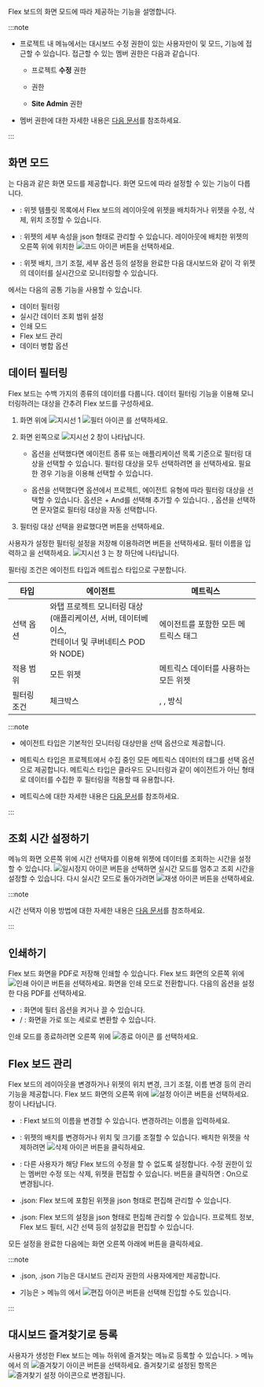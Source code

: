 
Flex 보드의 화면 모드에 따라 제공하는 기능을 설명합니다.

:::note

* 프로젝트 내 <Cmdname sid="side_flexboard" className="uitext" /> 메뉴에서는 대시보드 수정 권한이 있는 사용자만이 <Cmdname sid="edit_mode" className="uitext" /> 및 <Cmdname sid="admin" className="uitext" /> 모드, <Cmdname sid="filter" className="uitext" /> 기능에 접근할 수 있습니다. 접근할 수 있는 멤버 권한은 다음과 같습니다.

  * 프로젝트 **수정** 권한 
  
  * <Cmdname sid="ITM06494" className="b600" /> 권한
  
  * **Site Admin** 권한

* 멤버 권한에 대한 자세한 내용은 [다음 문서](../project/project-structure#member-auth)를 참조하세요.

:::

## 화면 모드

<Cmdname sid="side_flexboard" className="uitext" />는 다음과 같은 화면 모드를 제공합니다. 화면 모드에 따라 설정할 수 있는 기능이 다릅니다.

* <Cmdname sid="edit_mode" className="uitext" />: 위젯 템플릿 목록에서 Flex 보드의 레이아웃에 위젯을 배치하거나 위젯을 수정, 삭제, 위치 조정할 수 있습니다.

* <Cmdname sid="admin" className="uitext" />: 위젯의 세부 속성을 json 형태로 관리할 수 있습니다. 레이아웃에 배치한 위젯의 오른쪽 위에 위치한 ![코드 아이콘](/img/ico-custom-code.svg) 버튼을 선택하세요.

* <Cmdname sid="view_mode" className="uitext" />: 위젯 배치, 크기 조절, 세부 옵션 등의 설정을 완료한 다음 대시보드와 같이 각 위젯의 데이터를 실시간으로 모니터링할 수 있습니다.

<Cmdname sid="side_flexboard" className="uitext" />에서는 다음의 공통 기능을 사용할 수 있습니다.

* 데이터 필터링
* 실시간 데이터 조회 범위 설정
* 인쇄 모드
* Flex 보드 관리
* 데이터 병합 옵션

## 데이터 필터링

Flex 보드는 수백 가지의 종류의 데이터를 다룹니다. 데이터 필터링 기능을 이용해 모니터링하려는 대상을 간추려 Flex 보드를 구성하세요.

<ImgLang img='flexboard-filter.png' desc='Flex 보드 - 필터' />

1. 화면 위에 ![지시선 1](/img/number-01.png) ![필터 아이콘](/img/ico-filter.svg) <Cmdname sid="filter" className="uitext" />를 선택하세요. 

1. 화면 왼쪽으로 ![지시선 2](/img/number-02.png) <Cmdname sid="filter" className="uitext" /> 창이 나타납니다.

    * <Cmdname sid="agent" className="uitext" /> 옵션을 선택했다면 에이전트 종류 또는 애플리케이션 목록 기준으로 필터링 대상을 선택할 수 있습니다. 필터링 대상을 모두 선택하려면 <Cmdname sid="select_all" className="uitext" />을 선택하세요. 필요한 경우 <Cmdname sid="search" className="uitext" /> 기능을 이용해 선택할 수 있습니다.

    * <Cmdname sid="metrics" className="uitext" /> 옵션을 선택했다면 <Cmdname sid="category" className="uitext" /> 옵션에서 프로젝트, 에이전트 유형에 따라 필터링 대상을 선택할 수 있습니다. <Cmdname sid="category" className="uitext" /> 옵션은 <UI>+ And</UI>를 선택해 추가할 수 있습니다. <Cmdname sid="contain" className="uitext" />, <Cmdname sid="exclude" className="uitext" /> 옵션을 선택하면 문자열로 필터링 대상을 자동 선택합니다.

1. 필터링 대상 선택을 완료했다면 <Cmdname sid="apply" className="uitext" /> 버튼을 선택하세요. 

사용자가 설정한 필터링 설정을 저장해 이용하려면 <Cmdname sid="save_filter" className="uitext" /> 버튼을 선택하세요. 필터 이름을 입력하고 <Cmdname sid="save" className="uitext" />을 선택하세요. ![지시선 3](/img/number-03.png) <Cmdname sid="saved_filter" className="uitext" />는 <Cmdname sid="filter" className="uitext" /> 창 하단에 나타납니다.

필터링 조건은 에이전트 타입과 메트립스 타입으로 구분합니다.

| 타입 | 에이전트 | 메트릭스 |
| ---- | -------- | -------- |
| 선택 옵션 | 와탭 프로젝트 모니터링 대상<br/>(애플리케이션, 서버, 데이터베이스,<br/>컨테이너 및 쿠버네티스 POD와 NODE) | 에이전트를 포함한 모든 메트릭스 태그 |
| 적용 범위 | 모든 위젯 | 메트릭스 데이터를 사용하는 모든 위젯 |
| 필터링 조건 | 체크박스 | <Cmdname sid="equal" className="uitext" />, <Cmdname sid="contain" className="uitext" />, <Cmdname sid="exclude" className="uitext" /> 방식 |

:::note

* 에이전트 타입은 기본적인 모니터링 대상만을 선택 옵션으로 제공합니다.

* 메트릭스 타입은 프로젝트에서 수집 중인 모든 메트릭스 데이터의 태그를 선택 옵션으로 제공합니다. 메트릭스 타입은 클라우드 모니터링과 같이 에이전트가 아닌 형태로 데이터를 수집한 후 필터링을 적용할 때 유용합니다.

* 메트릭스에 대한 자세한 내용은 [다음 문서](metrics-intro)를 참조하세요.

:::


## 조회 시간 설정하기

<Cmdname sid="side_flexboard" className="uitext" /> 메뉴의 화면 오른쪽 위에 시간 선택자를 이용해 위젯에 데이터를 조회하는 시간을 설정할 수 있습니다. ![일시정지 아이콘](/img/ic-pause-green.svg) 버튼을 선택하면 실시간 모드를 멈추고 조회 시간을 설정할 수 있습니다. 다시 실시간 모드로 돌아가려면 ![재생 아이콘](/img/ico-play-time.svg) 버튼을 선택하세요.

:::note

시간 선택자 이용 방법에 대한 자세한 내용은 [다음 문서](usage-ui#timeselector)를 참조하세요.

:::


## 인쇄하기

Flex 보드 화면을 PDF로 저장해 인쇄할 수 있습니다. Flex 보드 화면의 오른쪽 위에 ![인쇄 아이콘](/img/ico-print.svg) 버튼을 선택하세요. 화면을 인쇄 모드로 전환합니다. 다음의 옵션을 설정한 다음 <UI>PDF</UI><Cmdname sid="download" className="uitext" />를 선택하세요.

* <Cmdname sid="filter_visible_msg" className="uitext" />: 화면에 필터 옵션을 켜거나 끌 수 있습니다.
* <Cmdname sid="change_landscape_mode_msg" className="uitext" replace="horizontal" /> / <Cmdname sid="change_landscape_mode_msg" className="uitext" replace="vertical" />: 화면을 가로 또는 세로로 변환할 수 있습니다.

인쇄 모드를 종료하려면 오른쪽 위에 ![종료 아이콘](/img/ico-close.svg) <Cmdname sid="close_print_mode" className="uitext" />를 선택하세요.

## Flex 보드 관리

Flex 보드의 레이아웃을 변경하거나 위젯의 위치 변경, 크기 조절, 이름 변경 등의 관리 기능을 제공합니다. Flex 보드 화면의 오른쪽 위에 ![설정 아이콘](/img/ico-setting.svg) 버튼을 선택하세요. <Cmdname sid="flexboard_management" className="uitext" /> 창이 나타납니다. 

* <Cmdname sid="rename" className="uitext" />: Flext 보드의 이름을 변경할 수 있습니다. 변경하려는 이름을 입력하세요.

* <Cmdname sid="layout" className="uitext" />: 위젯의 배치를 변경하거나 위치 및 크기를 조절할 수 있습니다. 배치한 위젯을 삭제하려면 ![삭제 아이콘](/img/ico-trash.svg) 버튼을 클릭하세요.

* <Cmdname sid="dont_allow_users_to_modify" className="uitext" />: 다른 사용자가 해당 Flex 보드의 수정을 할 수 없도록 설정합니다. 수정 권한이 있는 멤버만 수정 또는 삭제, 위젯을 편집할 수 있습니다. 버튼을 클릭하면 <Cmdname sid="dont_allow_users_to_modify" className="uitext" /><UI>: On</UI>으로 변경됩니다.

* <Cmdname sid="widget" className="uitext" /><UI>.json</UI>: Flex 보드에 포함된 위젯을 json 형태로 편집해 관리할 수 있습니다.

* <Cmdname sid="option" className="uitext" /><UI>.json</UI>: Flex 보드의 설정을 json 형태로 편집해 관리할 수 있습니다. 프로젝트 정보, Flex 보드 필터, 시간 선택 등의 설정값을 편집할 수 있습니다.

모든 설정을 완료한 다음에는 화면 오른쪽 아래에 <Cmdname sid="save" className="uitext" /> 버튼을 클릭하세요.

:::note

* <Cmdname sid="widget" className="uitext" /><UI>.json</UI>, <Cmdname sid="option" className="uitext" /><UI>.json</UI> 기능은 대시보드 관리자 권한의 사용자에게만 제공합니다.

* <Cmdname sid="flexboard_management" className="uitext" /> 기능은 <Cmdname sid="side_dashboard" className="uitext" /> &gt; <Cmdname sid="side_flexboard" className="uitext" /> 메뉴의 <Cmdname sid="dashboard_list" className="uitext" />에서 ![편집 아이콘](/img/ico-edit.svg) 버튼을 선택해 진입할 수도 있습니다.

:::

## 대시보드 즐겨찾기로 등록

<ImgLang img='flexboard-favorite.png' desc='Flex 보드 - 즐겨찾기' />

사용자가 생성한 Flex 보드는 <Cmdname sid="side_dashboard" className="uitext" /> 메뉴 하위에 즐겨찾는 메뉴로 등록할 수 있습니다. <Cmdname sid="side_dashboard" className="uitext" /> > <Cmdname sid="side_flexboard" className="uitext" /> 메뉴에서 <Cmdname sid="dashboard_list" className="uitext" />의 ![즐겨찾기 아이콘](/img/ico-favorite.svg) 버튼을 선택하세요. 즐겨찾기로 설정된 항목은 ![즐겨찾기 설정 아이콘](/img/ico-favorite-check.svg)으로 변경됩니다.